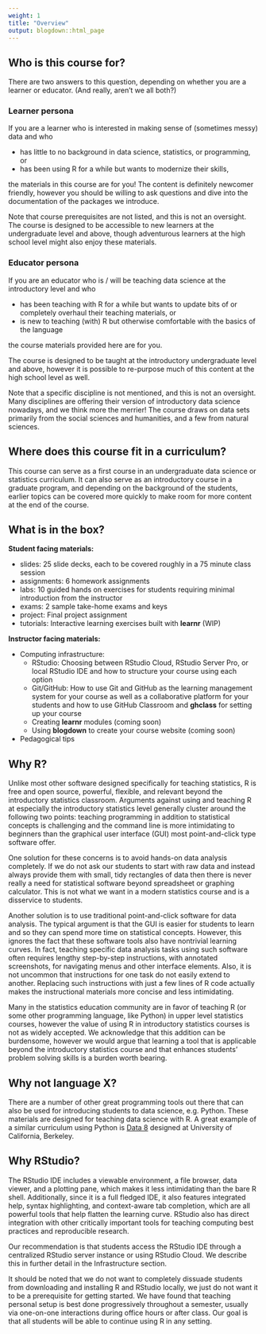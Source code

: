 ```yaml
---
weight: 1
title: "Overview"
output: blogdown::html_page
---
```


## Who is this course for?

There are two answers to this question, depending on whether you are a learner 
or educator. (And really, aren't we all both?)

### Learner persona

If you are a learner who is interested in making sense of (sometimes messy) data
and who

- has little to no background in data science, statistics, or programming, or
- has been using R for a while but wants to modernize their skills,

the materials in this course are for you!  The content is definitely newcomer 
friendly, however you should be willing to ask questions and dive into the 
documentation of the packages we introduce.

Note that course prerequisites are not listed, and this is not an oversight. 
The course is designed to be accessible to new learners at the undergraduate 
level and above, though adventurous learners at the high school level might also 
enjoy these materials.

### Educator persona

If you are an educator who is / will be teaching data science at the introductory 
level and who

- has been teaching with R for a while but wants to update bits of or 
completely overhaul their teaching materials, or
- is new to teaching (with) R but otherwise comfortable with the basics of the 
language

the course materials provided here are for you.

The course is designed to be taught at the introductory undergraduate level and 
above, however it is possible to re-purpose much of this content at the high 
school level as well.

Note that a specific discipline is not mentioned, and this is not an oversight. 
Many disciplines are offering their version of introductory data science 
nowadays, and we think more the merrier! The course draws on data sets 
primarily from the social sciences and humanities, and a few from natural 
sciences.

## Where does this course fit in a curriculum?

This course can serve as a first course in an undergraduate data science or 
statistics curriculum. It can also serve as an introductory course in a graduate 
program, and depending on the background of the students, earlier topics can 
be covered more quickly to make room for more content at the end of the course. 

## What is in the box?

**Student facing materials:**

- slides: 25 slide decks, each to be covered roughly in a 75 minute class 
session
- assignments: 6 homework assignments
- labs: 10 guided hands on exercises for students requiring minimal 
introduction from the instructor
- exams: 2 sample take-home exams and keys
- project: Final project assignment
- tutorials: Interactive learning exercises built with **learnr** (WIP)

**Instructor facing materials:**

- Computing infrastructure:
    - RStudio: Choosing between RStudio Cloud, RStudio Server Pro, or local RStudio 
IDE and how to structure your course using each option
    - Git/GitHub: How to use Git and GitHub as the learning management system for 
your course as well as a collaborative platform for your students and how to use 
GitHub Classroom and **ghclass** for setting up your course
    - Creating **learnr** modules (coming soon)
    - Using **blogdown** to create your course website (coming soon)
- Pedagogical tips

## Why R?

Unlike most other software designed specifically for teaching statistics, R 
is free and open source, powerful, flexible, and relevant beyond the 
introductory statistics classroom. Arguments against using and teaching 
R at especially the introductory statistics level generally cluster around 
the following two points: teaching programming in addition to statistical 
concepts is challenging and the command line is more intimidating to beginners 
than the graphical user interface (GUI) most point-and-click type software 
offer.

One solution for these concerns is to avoid hands-on data analysis completely. 
If we do not ask our students to start with raw data and instead always provide 
them with small, tidy rectangles of data then there is never really a need for 
statistical software beyond spreadsheet or graphing calculator. This is not 
what we want in a modern statistics course and is a disservice to students.

Another solution is to use traditional point-and-click software for data 
analysis. The typical argument is that the GUI is easier for students to learn 
and so they can spend more time on statistical concepts. However, this ignores 
the fact that these software tools also have nontrivial learning curves. In 
fact, teaching specific data analysis tasks using such software often requires 
lengthy step-by-step instructions, with annotated screenshots, for navigating 
menus and other interface elements. Also, it is not uncommon that instructions 
for one task do not easily extend to another. Replacing such instructions with 
just a few lines of R code actually makes the instructional materials more 
concise and less intimidating.

Many in the statistics education community are in favor of teaching R (or some 
other programming language, like Python) in upper level statistics courses, 
however the value of using R in introductory statistics courses is not as widely 
accepted. We acknowledge that this addition can be burdensome, however we would 
argue that learning a tool that is applicable beyond the introductory statistics 
course and that enhances students' problem solving skills is a burden worth 
bearing.

## Why not language X?

There are a number of other great programming tools out there that can also be 
used for introducing students to data science, e.g. Python. These materials are 
designed for teaching data science with R. A great example of a similar 
curriculum using Python is [Data 8](http://data8.org/) designed at University of 
California, Berkeley.

## Why RStudio?

The RStudio IDE includes a viewable environment, a file browser, data viewer, 
and a plotting pane, which makes it less intimidating than the bare R shell. 
Additionally, since it is a full fledged IDE, it also features integrated help, 
syntax highlighting, and context-aware tab completion, which are all powerful 
tools that help flatten the learning curve. RStudio also has direct integration 
with other critically important tools for teaching computing best practices and 
reproducible research.

Our recommendation is that students access the RStudio IDE through a centralized 
RStudio server instance or using RStudio Cloud. We describe this in further 
detail in the Infrastructure section.

It should be noted that we do not want to completely dissuade students from 
downloading and installing R and RStudio locally, we just do not want it to be 
a prerequisite for getting started. We have found that teaching personal setup 
is best done progressively throughout a semester, usually via one-on-one 
interactions during office hours or after class. Our goal is that all students 
will be able to continue using R in any setting.
